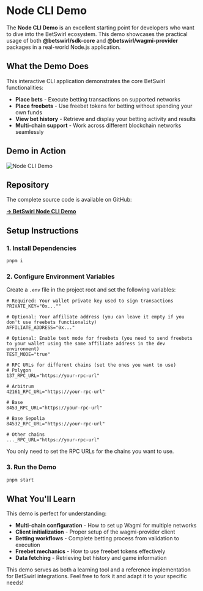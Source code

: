 
# Node CLI Demo

The **Node CLI Demo** is an excellent starting point for developers who want to dive into the BetSwirl ecosystem. This demo showcases the practical usage of both **@betswirl/sdk-core** and **@betswirl/wagmi-provider** packages in a real-world Node.js application.

## What the Demo Does

This interactive CLI application demonstrates the core BetSwirl functionalities:

- **Place bets** - Execute betting transactions on supported networks
- **Place freebets** - Use freebet tokens for betting without spending your own funds
- **View bet history** - Retrieve and display your betting activity and results
- **Multi-chain support** - Work across different blockchain networks seamlessly

## Demo in Action

![Node CLI Demo](/gif/node-cli-demo.gif)

## Repository

The complete source code is available on GitHub:

**[→ BetSwirl Node CLI Demo](https://github.com/BetSwirl/node-core-demo/tree/main)**

## Setup Instructions

### 1. Install Dependencies

```bash
pnpm i
```

### 2. Configure Environment Variables

Create a `.env` file in the project root and set the following variables:

```env
# Required: Your wallet private key used to sign transactions
PRIVATE_KEY="0x...""

# Optional: Your affiliate address (you can leave it empty if you don't use freebets functionality)
AFFILIATE_ADDRESS="0x..."

# Optional: Enable test mode for freebets (you need to send freebets to your wallet using the same affiliate address in the dev environment)
TEST_MODE="true"

# RPC URLs for different chains (set the ones you want to use)
# Polygon
137_RPC_URL="https://your-rpc-url"

# Arbitrum
42161_RPC_URL="https://your-rpc-url"

# Base
8453_RPC_URL="https://your-rpc-url"

# Base Sepolia
84532_RPC_URL="https://your-rpc-url"

# Other chains
..._RPC_URL="https://your-rpc-url"

```

<Callout type="info">
  You only need to set the RPC URLs for the chains you want to use.
</Callout>

### 3. Run the Demo

```bash
pnpm start
```

## What You'll Learn

This demo is perfect for understanding:

- **Multi-chain configuration** - How to set up Wagmi for multiple networks
- **Client initialization** - Proper setup of the wagmi-provider client
- **Betting workflows** - Complete betting process from validation to execution
- **Freebet mechanics** - How to use freebet tokens effectively
- **Data fetching** - Retrieving bet history and game information

<Callout type="info">
  This demo serves as both a learning tool and a reference implementation for BetSwirl integrations. Feel free to fork it and adapt it to your specific needs!
</Callout>